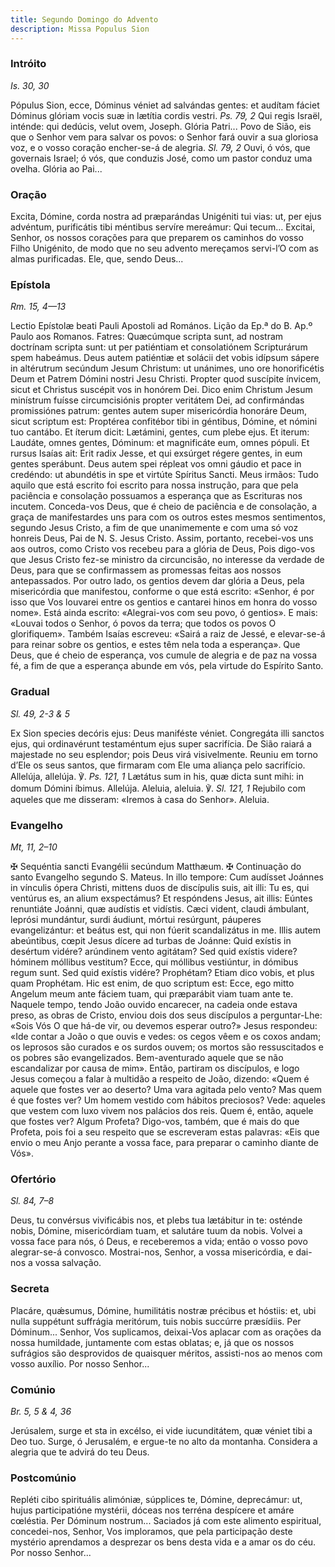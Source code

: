 ```yaml
---
title: Segundo Domingo do Advento
description: Missa Populus Sion
---
```


### Intróito

<em>Is. 30, 30</em>

<div class="side-by-side not-content">
  <span>
    Pópulus Sion, ecce, Dóminus véniet ad salvándas gentes: et audítam fáciet
    Dóminus glóriam vocis suæ in lætítia cordis vestri. <em>Ps. 79, 2</em> Qui
    regis Israël, inténde: qui dedúcis, velut ovem, Joseph. Glória Patri...
  </span>
  <span>
    Povo de Sião, eis que o Senhor vem para salvar os povos: o Senhor fará ouvir
    a sua gloriosa voz, e o vosso coração encher-se-á de alegria.
    <em>Sl. 79, 2</em>
    Ouvi, ó vós, que governais Israel; ó vós, que conduzis José, como um pastor
    conduz uma ovelha. Glória ao Pai...
  </span>
</div>

### Oração

<div class="side-by-side not-content">
  <span>
    Excita, Dómine, corda nostra ad præparándas Unigéniti tui vias: ut, per ejus
    advéntum, purificátis tibi méntibus servíre mereámur: Qui tecum...
  </span>
  <span>
    Excitai, Senhor, os nossos corações para que preparem os caminhos do vosso
    Filho Unigénito, de modo que no seu advento mereçamos servi-l’O com as almas
    purificadas. Ele, que, sendo Deus...
  </span>
</div>

### Epístola

<em>Rm. 15, 4—13</em>

<div class="side-by-side not-content">
  <span>Lectio Epístolæ beati Pauli Apostoli ad Romános.</span>
  <span>Lição da Ep.ª do B. Ap.º Paulo aos Romanos.</span>
  <span>
    Fatres: Quæcúmque scripta sunt, ad nostram doctrínam scripta sunt: ut per
    patiéntiam et consolatiónem Scripturárum spem habeámus. Deus autem patiéntiæ
    et solácii det vobis idípsum sápere in altérutrum secúndum Jesum Christum:
    ut unánimes, uno ore honorificétis Deum et Patrem Dómini nostri Jesu
    Christi. Propter quod suscípite ínvicem, sicut et Christus suscépit vos in
    honórem Dei. Dico enim Christum Jesum minístrum fuísse circumcisiónis
    propter veritátem Dei, ad confirmándas promissiónes patrum: gentes autem
    super misericórdia honoráre Deum, sicut scriptum est: Proptérea confitébor
    tibi in géntibus, Dómine, et nómini tuo cantábo. Et íterum dicit: Lætámini,
    gentes, cum plebe ejus. Et iterum: Laudáte, omnes gentes, Dóminum: et
    magnificáte eum, omnes pópuli. Et rursus Isaías ait: Erit radix Jesse, et
    qui exsúrget régere gentes, in eum gentes sperábunt. Deus autem spei répleat
    vos omni gáudio et pace in credéndo: ut abundétis in spe et virtúte Spíritus
    Sancti.
  </span>
  <span>
    Meus irmãos: Tudo aquilo que está escrito foi escrito para nossa instrução,
    para que pela paciência e consolação possuamos a esperança que as Escrituras
    nos incutem. Conceda-vos Deus, que é cheio de paciência e de consolação, a
    graça de manifestardes uns para com os outros estes mesmos sentimentos,
    segundo Jesus Cristo, a fim de que unanimemente e com uma só voz honreis
    Deus, Pai de N. S. Jesus Cristo. Assim, portanto, recebei-vos uns aos
    outros, como Cristo vos recebeu para a glória de Deus, Pois digo-vos que
    Jesus Cristo fez-se ministro da circuncisão, no interesse da verdade de
    Deus, para que se confirmassem as promessas feitas aos nossos antepassados.
    Por outro lado, os gentios devem dar glória a Deus, pela misericórdia que
    manifestou, conforme o que está escrito: «Senhor, é por isso que Vos
    louvarei entre os gentios e cantarei hinos em honra do vosso nome». Está
    ainda escrito: «Alegrai-vos com seu povo, ó gentios». E mais: «Louvai todos
    o Senhor, ó povos da terra; que todos os povos O glorifiquem». Também Isaías
    escreveu: «Sairá a raiz de Jessé, e elevar-se-á para reinar sobre os
    gentios, e estes têm nela toda a esperança». Que Deus, que é cheio de
    esperança, vos cumule de alegria e de paz na vossa fé, a fim de que a
    esperança abunde em vós, pela virtude do Espírito Santo.
  </span>
</div>

### Gradual

<em>Sl. 49, 2-3 & 5</em>

<div class="side-by-side not-content">
  <span>
    Ex Sion species decóris ejus: Deus maniféste véniet. Congregáta illi sanctos
    ejus, qui ordinavérunt testaméntum ejus super sacrifícia.
  </span>
  <span>
    De Sião raiará a majestade no seu esplendor; pois Deus virá visivelmente.
    Reuniu em torno d’Ele os seus santos, que firmaram com Ele uma aliança pelo
    sacrifício.
  </span>
  <span>
    Allelúja, allelúja. ℣. <em>Ps. 121, 1</em> Lætátus sum in his, quæ dicta
    sunt mihi: in domum Dómini íbimus. Allelúja.
  </span>
  <span>
    Aleluia, aleluia. ℣. <em>Sl. 121, 1</em> Rejubilo com aqueles que me
    disseram: «Iremos à casa do Senhor». Aleluia.
  </span>
</div>

### Evangelho

<em>Mt, 11, 2–10</em>

<div class="side-by-side not-content">
  <span>
    <span class="cross text-red-500">✠</span> Sequéntia sancti Evangélii
    secúndum Matthæum.
  </span>
  <span>
    <span class="cross text-red-500">✠</span> Continuação do santo Evangelho
    segundo S. Mateus.
  </span>
  <span>
    In illo tempore: Cum audísset Joánnes in vínculis ópera Christi, mittens
    duos de discípulis suis, ait illi: Tu es, qui ventúrus es, an alium
    exspectámus? Et respóndens Jesus, ait illis: Eúntes renuntiáte Joánni, quæ
    audístis et vidístis. Cæci vident, claudi ámbulant, leprósi mundántur, surdi
    áudiunt, mórtui resúrgunt, páuperes evangelizántur: et beátus est, qui non
    fúerit scandalizátus in me. Illis autem abeúntibus, cœpit Jesus dícere ad
    turbas de Joánne: Quid exístis in desértum vidére? arúndinem vento agitátam?
    Sed quid exístis videre? hóminem móllibus vestitum? Ecce, qui móllibus
    vestiúntur, in dómibus regum sunt. Sed quid exístis vidére? Prophétam? Etiam
    dico vobis, et plus quam Prophétam. Hic est enim, de quo scriptum est: Ecce,
    ego mitto Angelum meum ante fáciem tuam, qui præparábit viam tuam ante te.
  </span>
  <span>
    Naquele tempo, tendo João ouvido encarecer, na cadeia onde estava preso, as
    obras de Cristo, enviou dois dos seus discípulos a perguntar-Lhe: «Sois Vós
    O que há-de vir, ou devemos esperar outro?» Jesus respondeu: «Ide contar a
    João o que ouvis e vedes: os cegos vêem e os coxos andam; os leprosos são
    curados e os surdos ouvem; os mortos são ressuscitados e os pobres são
    evangelizados. Bem-aventurado aquele que se não escandalizar por causa de
    mim». Então, partiram os discípulos, e logo Jesus começou a falar à multidão
    a respeito de João, dizendo: «Quem é aquele que fostes ver ao deserto? Uma
    vara agitada pelo vento? Mas quem é que fostes ver? Um homem vestido com
    hábitos preciosos? Vede: aqueles que vestem com luxo vivem nos palácios dos
    reis. Quem é, então, aquele que fostes ver? Algum Profeta? Digo-vos, também,
    que é mais do que Profeta, pois foi a seu respeito que se escreveram estas
    palavras: «Eis que envio o meu Anjo perante a vossa face, para preparar o
    caminho diante de Vós».
  </span>
</div>

### Ofertório

<em>Sl. 84, 7–8</em>

<div class="side-by-side not-content">
  <span>
    Deus, tu convérsus vivificábis nos, et plebs tua lætábitur in te: osténde
    nobis, Dómine, misericórdiam tuam, et salutáre tuum da nobis.
  </span>
  <span>
    Volvei a vossa face para nós, ó Deus, e receberemos a vida; então o vosso
    povo alegrar-se-á convosco. Mostrai-nos, Senhor, a vossa misericórdia, e
    dai-nos a vossa salvação.
  </span>
</div>

### Secreta

<div class="side-by-side not-content">
  <span>
    Placáre, quǽsumus, Dómine, humilitátis nostræ précibus et hóstiis: et, ubi
    nulla suppétunt suffrágia meritórum, tuis nobis succúrre præsídiis. Per
    Dóminum...
  </span>
  <span>
    Senhor, Vos suplicamos, deixai-Vos aplacar com as orações da nossa
    humildade, juntamente com estas oblatas; e, já que os nossos sufrágios são
    desprovidos de quaisquer méritos, assisti-nos ao menos com vosso auxílio.
    Por nosso Senhor...
  </span>
</div>

### Comúnio

<em>Br. 5, 5 & 4, 36</em>

<div class="side-by-side not-content">
  <span>
    Jerúsalem, surge et sta in excélso, ei vide iucunditátem, quæ véniet tibi a
    Deo tuo.
  </span>
  <span>
    Surge, ó Jerusalém, e ergue-te no alto da montanha. Considera a alegria que
    te advirá do teu Deus.
  </span>
</div>

### Postcomúnio

<div class="side-by-side not-content">
  <span>
    Repléti cibo spirituális alimóniæ, súpplices te, Dómine, deprecámur: ut,
    hujus participatióne mystérii, dóceas nos terréna despícere et amáre
    cœléstia. Per Dóminum nostrum...
  </span>
  <span>
    Saciados já com este alimento espiritual, concedei-nos, Senhor, Vos
    imploramos, que pela participação deste mystério aprendamos a desprezar os
    bens desta vida e a amar os do céu. Por nosso Senhor...
  </span>
</div>

